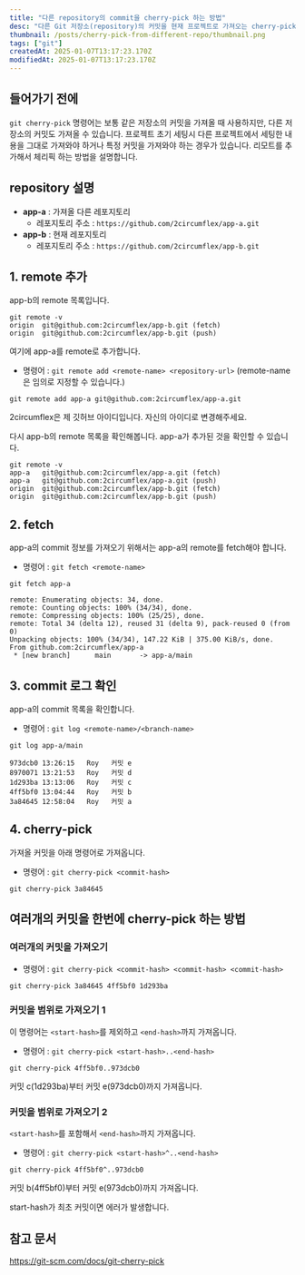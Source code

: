 ```yaml
---
title: "다른 repository의 commit을 cherry-pick 하는 방법"
desc: "다른 Git 저장소(repository)의 커밋을 현재 프로젝트로 가져오는 cherry-pick 방법을 설명합니다."
thumbnail: /posts/cherry-pick-from-different-repo/thumbnail.png
tags: ["git"]
createdAt: 2025-01-07T13:17:23.170Z
modifiedAt: 2025-01-07T13:17:23.170Z
---
```


## 들어가기 전에

`git cherry-pick` 명령어는 보통 같은 저장소의 커밋을 가져올 때 사용하지만, 다른 저장소의 커밋도 가져올 수 있습니다.
프로젝트 초기 세팅시 다른 프로젝트에서 세팅한 내용을 그대로 가져와야 하거나 특정 커밋을 가져와야 하는 경우가 있습니다. 리모트를 추가해서 체리픽 하는 방법을 설명합니다.

## repository 설명

- **app-a** : 가져올 다른 레포지토리
  - 레포지토리 주소 : `https://github.com/2circumflex/app-a.git`
- **app-b** : 현재 레포지토리
  - 레포지토리 주소 : `https://github.com/2circumflex/app-b.git`

## 1. remote 추가

app-b의 remote 목록입니다.

```shell {1}
git remote -v
origin	git@github.com:2circumflex/app-b.git (fetch)
origin	git@github.com:2circumflex/app-b.git (push)
```

여기에 app-a를 remote로 추가합니다.

- 명령어 : `git remote add <remote-name> <repository-url>`
  (remote-name은 임의로 지정할 수 있습니다.)

```shell
git remote add app-a git@github.com:2circumflex/app-a.git
```

<Callout type="info">
  2circumflex은 제 깃허브 아이디입니다. 자신의 아이디로 변경해주세요.
</Callout>

다시 app-b의 remote 목록을 확인해봅니다.
app-a가 추가된 것을 확인할 수 있습니다.

```shell {2,3}
git remote -v
app-a	git@github.com:2circumflex/app-a.git (fetch)
app-a	git@github.com:2circumflex/app-a.git (push)
origin	git@github.com:2circumflex/app-b.git (fetch)
origin	git@github.com:2circumflex/app-b.git (push)
```

## 2. fetch

app-a의 commit 정보를 가져오기 위해서는 app-a의 remote를 fetch해야 합니다.

- 명령어 : `git fetch <remote-name>`

```shell {1}
git fetch app-a

remote: Enumerating objects: 34, done.
remote: Counting objects: 100% (34/34), done.
remote: Compressing objects: 100% (25/25), done.
remote: Total 34 (delta 12), reused 31 (delta 9), pack-reused 0 (from 0)
Unpacking objects: 100% (34/34), 147.22 KiB | 375.00 KiB/s, done.
From github.com:2circumflex/app-a
 * [new branch]      main       -> app-a/main
```

## 3. commit 로그 확인

app-a의 commit 목록을 확인합니다.

- 명령어 : `git log <remote-name>/<branch-name>`

```shell {1}
git log app-a/main

973dcb0 13:26:15   Roy   커밋 e
8970071 13:21:53   Roy   커밋 d
1d293ba 13:13:06   Roy   커밋 c
4ff5bf0 13:04:44   Roy   커밋 b
3a84645 12:58:04   Roy   커밋 a
```

## 4. cherry-pick

가져올 커밋을 아래 명령어로 가져옵니다.

- 명령어 : `git cherry-pick <commit-hash>`

```shell
git cherry-pick 3a84645
```

## 여러개의 커밋을 한번에 cherry-pick 하는 방법

### 여러개의 커밋을 가져오기

- 명령어 : `git cherry-pick <commit-hash> <commit-hash> <commit-hash>`

```shell
git cherry-pick 3a84645 4ff5bf0 1d293ba
```

### 커밋을 범위로 가져오기 1

이 명령어는 `<start-hash>`를 제외하고 `<end-hash>`까지 가져옵니다.

- 명령어 : `git cherry-pick <start-hash>..<end-hash>`

```shell
git cherry-pick 4ff5bf0..973dcb0
```

커밋 c(1d293ba)부터 커밋 e(973dcb0)까지 가져옵니다.

### 커밋을 범위로 가져오기 2

`<start-hash>`를 포함해서 `<end-hash>`까지 가져옵니다.

- 명령어 : `git cherry-pick <start-hash>^..<end-hash>`

```shell
git cherry-pick 4ff5bf0^..973dcb0
```

커밋 b(4ff5bf0)부터 커밋 e(973dcb0)까지 가져옵니다.

<Callout type="danger">start-hash가 최초 커밋이면 에러가 발생합니다.</Callout>

## 참고 문서

https://git-scm.com/docs/git-cherry-pick
